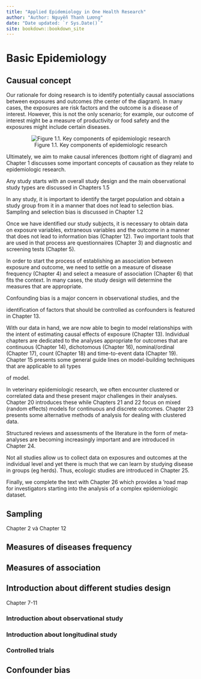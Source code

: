 ```yaml
---
title: "Applied Epidemiology in One Health Research"
author: "Author: Nguyễn Thanh Lương"
date: "Date updated: `r Sys.Date()`"
site: bookdown::bookdown_site
---
```


# Basic Epidemiology

## Causual concept

Our rationale for doing research is to identify potentially causal associations between exposures and outcomes (the center of the diagram). In many cases, the exposures are risk factors and the outcome is a disease of interest. However, this is not the only scenario; for example, our outcome of interest might be a measure of productivity or food safety and the exposures might include certain diseases.

<center>

![Figure 1.1. Key components of epidemiologic research](images/1.%20epdemiology%20diagram.png)

</center>

Ultimately, we aim to make causal inferences (bottom right of diagram) and Chapter 1 discusses some important concepts of causation as they relate to epidemiologic research.

Any study starts with an overall study design and the main observational study types are discussed in Chapters 1.5

In any study, it is important to identify the target population and obtain a study group from it in a manner that does not lead to selection bias. Sampling and selection bias is discussed in Chapter 1.2

Once we have identified our study subjects, it is necessary to obtain data on exposure variables, extraneous variables and the outcome in a manner that does not lead to information bias (Chapter 12). Two important tools that are used in that process are questionnaires (Chapter 3) and diagnostic and screening tests (Chapter 5).

In order to start the process of establishing an association between exposure and outcome, we need to settle on a measure of disease frequency (Chapter 4) and select a measure of association (Chapter 6) that fits the context. In many cases, the study design will determine the measures that are appropriate.

Confounding bias is a major concern in observational studies, and the

identification of factors that should be controlled as confounders is featured in Chapter 13.

With our data in hand, we are now able to begin to model relationships with the intent of estimating causal effects of exposure (Chapter 13). Individual chapters are dedicated to the analyses appropriate for outcomes that are continuous (Chapter 14), dichotomous (Chapter 16), nominal/ordinal (Chapter 17), count (Chapter 18) and time-to-event data (Chapter 19). Chapter 15 presents some general guide lines on model-building techniques that are applicable to ali types

of model.

In veterinary epidemiologic research, we often encounter clustered or correlated data and these present major challenges in their analyses. Chapter 20 introduces these while Chapters 21 and 22 focus on mixed (random effects) models for continuous and discrete outcomes. Chapter 23 presents some alternative methods of analysis for dealing with clustered data.

Structured reviews and assessments of the literature in the form of meta-analyses are becoming increasingly important and are introduced in Chapter 24.

Not all studies allow us to collect data on exposures and outcomes at the individual level and yet there is much that we can learn by studying disease in groups (eg herds). Thus, ecologic studies are introduced in Chapter 25.

Finally, we complete the text with Chapter 26 which provides a 'road map for investigators starting into the analysis of a complex epidemiologic dataset.

## Sampling

Chapter 2 và Chapter 12

## Measures of diseases frequency

## Measures of association

## Introduction about different studies design

Chapter 7-11

### Introduction about observational study

### Introduction about longitudinal study

### Controlled trials

## Confounder bias


<html lang="en-us">
<head> <meta charset="utf-8">
    <link href='https://raw.githubusercontent.com/ntluong95/data/main/style.css' rel='stylesheet' type='text/css' />
</head>
<body>
<script src="https://raw.githubusercontent.com/ntluong95/data/main/highlight.js"></script>
<script>hljs.initHighlightingOnLoad();</script>
</body>

</html>